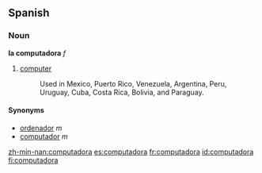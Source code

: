 == Spanish ==
=== Noun ===
'''la computadora''' ''f''

# [[computer]]
#:Used in Mexico, Puerto Rico, Venezuela, Argentina, Peru, Uruguay, Cuba, Costa Rica, Bolivia, and Paraguay.

==== Synonyms ====
*[[ordenador]] ''m''
*[[computador]] ''m''

[[zh-min-nan:computadora]]
[[es:computadora]]
[[fr:computadora]]
[[id:computadora]]
[[fi:computadora]]